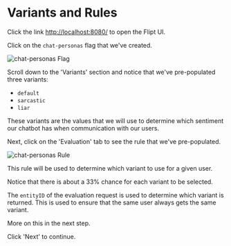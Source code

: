 # Variants and Rules

Click the link [http://localhost:8080/](http://localhost:8080/) to open the Flipt UI.

Click on the `chat-personas` flag that we've created.

![chat-personas Flag](/images/advanced/personas-flag.png)

Scroll down to the 'Variants' section and notice that we've pre-populated three variants:

- `default`
- `sarcastic`
- `liar`

These variants are the values that we will use to determine which sentiment our chatbot has when communication with our users.

Next, click on the 'Evaluation' tab to see the rule that we've pre-populated.

![chat-personas Rule](/images/advanced/personas-rule.png)

This rule will be used to determine which variant to use for a given user.

Notice that there is about a 33% chance for each variant to be selected.

The `entityID` of the evaluation request is used to determine which variant is returned. This is used to ensure that the same user always gets the same variant.

More on this in the next step.

Click 'Next' to continue.
